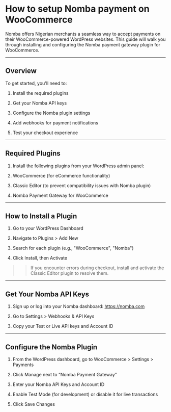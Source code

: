 # How to setup Nomba payment on WooCommerce

Nomba offers Nigerian merchants a seamless way to accept payments on their WooCommerce-powered WordPress websites. This guide will walk you through installing and configuring the Nomba payment gateway plugin for WooCommerce.

---

## Overview

To get started, you'll need to:

1. Install the required plugins

2. Get your Nomba API keys

3. Configure the Nomba plugin settings

4. Add webhooks for payment notifications

5. Test your checkout experience

---

## Required Plugins

1. Install the following plugins from your WordPress admin panel:

2. WooCommerce (for eCommerce functionality)

3. Classic Editor (to prevent compatibility issues with Nomba plugin)

4. Nomba Payment Gateway for WooCommerce

---

## How to Install a Plugin

1. Go to your WordPress Dashboard

2. Navigate to Plugins > Add New

3. Search for each plugin (e.g., "WooCommerce", "Nomba")

4. Click Install, then Activate

>> If you encounter errors during checkout, install and activate the Classic Editor plugin to resolve them.

---

## Get Your Nomba API Keys

1. Sign up or log into your Nomba dashboard: https://nomba.com

2. Go to Settings > Webhooks & API Keys

3. Copy your Test or Live API keys and Account ID

---

## Configure the Nomba Plugin

1. From the WordPress dashboard, go to WooCommerce > Settings > Payments

2. Click Manage next to “Nomba Payment Gateway”

3. Enter your Nomba API Keys and Account ID

4. Enable Test Mode (for development) or disable it for live transactions

5. Click Save Changes





